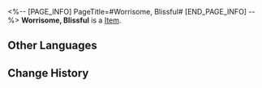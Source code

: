 <%-- [PAGE_INFO]
PageTitle=#Worrisome, Blissful#
[END_PAGE_INFO] --%>
{{Item Infobox
|id          = 23016
|image       = Item Worrisome Blissful.png
|type        = 
|invCategory = Light Cone
|rarity      = 5
|effect      = Light Cone for the Path of {{Color|h|the Hunt}}. The Light Cone ability is only effective for characters of this Path.
|description = For a competent IPC professional, "feeling overwhelmed" is absolutely not allowed.<br />Stand tall and take on whatever comes your way, be it burnout or overwork! <br />Unless... it's being overwhelmed by "them."
}}
{{Description|''"Oh, don't get so antsy! I only have two hands!"''<br />A girl who just returned home from working overtime is pinned down by a group of fluffy creatures.<br />They may not fully understand her words, simply nuzzling their round heads closer to her palm.<br />The feeling of exhaustion gradually fades from her body, replaced by the warmth and comfort brought by stroking their fur.}}
'''Worrisome, Blissful''' is a [[Item]].

==Other Languages==
{{Other Languages
|en   = Worrisome, Blissful
|zhs  = 烦恼着，幸福着
|zht  = 煩惱著，幸福著
|ja   = {{Rubi|悩|なや}}んで{{Rubi|笑|わら}}って
|ko   = 고민, 그리고 행복
|es   = Preocupaciones y felicidad
|fr   = Inquiétude et soulagement
|ru   = Тревога и блаженство
|th   = Worrisome, Blissful
|vi   = Phiền Não, Hạnh Phúc
|de   = Besorgt doch glückselig
|id   = Worrisome, Blissful
|pt   = Inquietante, Extasiante
}}

==Change History==
{{Change History|1.4}}